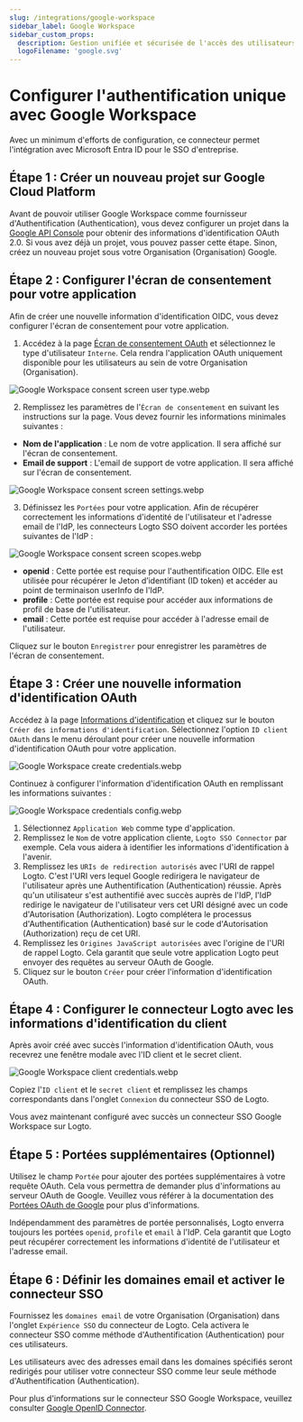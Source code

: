 ```yaml
---
slug: /integrations/google-workspace
sidebar_label: Google Workspace
sidebar_custom_props:
  description: Gestion unifiée et sécurisée de l'accès des utilisateurs au sein de l'écosystème Google.
  logoFilename: 'google.svg'
---
```



# Configurer l'authentification unique avec Google Workspace

Avec un minimum d'efforts de configuration, ce connecteur permet l'intégration avec Microsoft Entra ID pour le SSO d'entreprise.

<GuideTip />

## Étape 1 : Créer un nouveau projet sur Google Cloud Platform

Avant de pouvoir utiliser Google Workspace comme fournisseur d'Authentification (Authentication), vous devez configurer un projet dans la [Google API Console](https://console.developers.google.com/) pour obtenir des informations d'identification OAuth 2.0. Si vous avez déjà un projet, vous pouvez passer cette étape. Sinon, créez un nouveau projet sous votre Organisation (Organisation) Google.

## Étape 2 : Configurer l'écran de consentement pour votre application

Afin de créer une nouvelle information d'identification OIDC, vous devez configurer l'écran de consentement pour votre application.

1. Accédez à la page [Écran de consentement OAuth](https://console.cloud.google.com/apis/credentials/consent) et sélectionnez le type d'utilisateur `Interne`. Cela rendra l'application OAuth uniquement disponible pour les utilisateurs au sein de votre Organisation (Organisation).

![Google Workspace consent screen user type.webp](./assets/google_workspace_consent_screen_user_type.webp)

2. Remplissez les paramètres de l'`Écran de consentement` en suivant les instructions sur la page. Vous devez fournir les informations minimales suivantes :

- **Nom de l'application** : Le nom de votre application. Il sera affiché sur l'écran de consentement.
- **Email de support** : L'email de support de votre application. Il sera affiché sur l'écran de consentement.

![Google Workspace consent screen settings.webp](./assets/google_workspace_consent_screen_settings.webp)

3. Définissez les `Portées` pour votre application. Afin de récupérer correctement les informations d'identité de l'utilisateur et l'adresse email de l'IdP, les connecteurs Logto SSO doivent accorder les portées suivantes de l'IdP :

![Google Workspace consent screen scopes.webp](./assets/google_workspace_consent_screen_scopes.webp)

- **openid** : Cette portée est requise pour l'authentification OIDC. Elle est utilisée pour récupérer le Jeton d’identifiant (ID token) et accéder au point de terminaison userInfo de l'IdP.
- **profile** : Cette portée est requise pour accéder aux informations de profil de base de l'utilisateur.
- **email** : Cette portée est requise pour accéder à l'adresse email de l'utilisateur.

Cliquez sur le bouton `Enregistrer` pour enregistrer les paramètres de l'écran de consentement.

## Étape 3 : Créer une nouvelle information d'identification OAuth

Accédez à la page [Informations d'identification](https://console.cloud.google.com/apis/credentials) et cliquez sur le bouton `Créer des informations d'identification`. Sélectionnez l'option `ID client OAuth` dans le menu déroulant pour créer une nouvelle information d'identification OAuth pour votre application.

![Google Workspace create credentials.webp](./assets/google_workspace_create_credentials.webp)

Continuez à configurer l'information d'identification OAuth en remplissant les informations suivantes :

![Google Workspace credentials config.webp](./assets/google_workspace_credentials_config.webp)

1. Sélectionnez `Application Web` comme type d'application.
2. Remplissez le `Nom` de votre application cliente, `Logto SSO Connector` par exemple. Cela vous aidera à identifier les informations d'identification à l'avenir.
3. Remplissez les `URIs de redirection autorisés` avec l'URI de rappel Logto. C'est l'URI vers lequel Google redirigera le navigateur de l'utilisateur après une Authentification (Authentication) réussie. Après qu'un utilisateur s'est authentifié avec succès auprès de l'IdP, l'IdP redirige le navigateur de l'utilisateur vers cet URI désigné avec un code d'Autorisation (Authorization). Logto complétera le processus d'Authentification (Authentication) basé sur le code d'Autorisation (Authorization) reçu de cet URI.
4. Remplissez les `Origines JavaScript autorisées` avec l'origine de l'URI de rappel Logto. Cela garantit que seule votre application Logto peut envoyer des requêtes au serveur OAuth de Google.
5. Cliquez sur le bouton `Créer` pour créer l'information d'identification OAuth.

## Étape 4 : Configurer le connecteur Logto avec les informations d'identification du client

Après avoir créé avec succès l'information d'identification OAuth, vous recevrez une fenêtre modale avec l'ID client et le secret client.

![Google Workspace client credentials.webp](./assets/google_workspace_client_credentials.webp)

Copiez l'`ID client` et le `secret client` et remplissez les champs correspondants dans l'onglet `Connexion` du connecteur SSO de Logto.

Vous avez maintenant configuré avec succès un connecteur SSO Google Workspace sur Logto.

## Étape 5 : Portées supplémentaires (Optionnel)

Utilisez le champ `Portée` pour ajouter des portées supplémentaires à votre requête OAuth. Cela vous permettra de demander plus d'informations au serveur OAuth de Google. Veuillez vous référer à la documentation des [Portées OAuth de Google](https://developers.google.com/identity/protocols/oauth2/scopes) pour plus d'informations.

Indépendamment des paramètres de portée personnalisés, Logto enverra toujours les portées `openid`, `profile` et `email` à l'IdP. Cela garantit que Logto peut récupérer correctement les informations d'identité de l'utilisateur et l'adresse email.

## Étape 6 : Définir les domaines email et activer le connecteur SSO

Fournissez les `domaines email` de votre Organisation (Organisation) dans l'onglet `Expérience SSO` du connecteur de Logto. Cela activera le connecteur SSO comme méthode d'Authentification (Authentication) pour ces utilisateurs.

Les utilisateurs avec des adresses email dans les domaines spécifiés seront redirigés pour utiliser votre connecteur SSO comme leur seule méthode d'Authentification (Authentication).

Pour plus d'informations sur le connecteur SSO Google Workspace, veuillez consulter [Google OpenID Connector](https://developers.google.com/identity/openid-connect/openid-connect).

